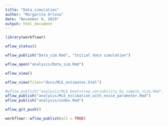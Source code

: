 ---
title: "Data_simulation"
author: "Margarita Orlova"
date: "November 9, 2019"
output: html_document
---

```{r}
library(workflowr)
```

```{r}
wflow_status()
```

```{r}
wflow_publish("Data_sim.Rmd", "Initial data simulation")
```

```{r}
wflow_open("analysis/Data_sim.Rmd")
```


```{r}
wflow_view()
```


```{r}
wflow_view(files="docs/MLE_estimates.html")
```


```{r}
#wflow_publish("analysis/MLE_bootstrap_variability_by_sample_size.Rmd")
wflow_publish("analysis/MLE_estimation_with_noise_parameter.Rmd")
wflow_publish("analysis/index.Rmd")
```

 
```{r}
wflow_git_push()
```


```{r}
workflowr::wflow_publish(all = TRUE)
```



